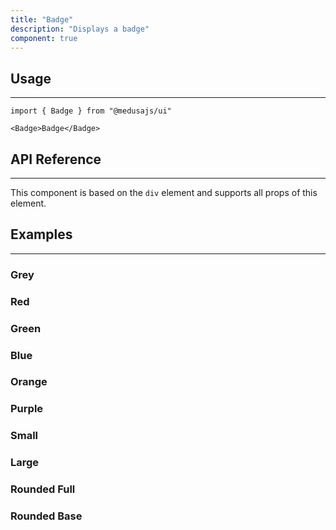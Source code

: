 ---
title: "Badge"
description: "Displays a badge"
component: true
---

<ComponentExample name="badge-demo" />

## Usage

---

```tsx
import { Badge } from "@medusajs/ui"
```

```tsx
<Badge>Badge</Badge>
```

## API Reference

---

This component is based on the `div` element and supports all props of this element.

<ComponentProps component="badge" />

## Examples

---

### Grey

<ComponentExample name="badge-grey" />

### Red

<ComponentExample name="badge-red" />

### Green

<ComponentExample name="badge-green" />

### Blue

<ComponentExample name="badge-blue" />

### Orange

<ComponentExample name="badge-orange" />

### Purple

<ComponentExample name="badge-purple" />

### Small

<ComponentExample name="badge-small" />

### Large

<ComponentExample name="badge-large" />

### Rounded Full

<ComponentExample name="badge-rounded-full" />

### Rounded Base

<ComponentExample name="badge-rounded-base" />